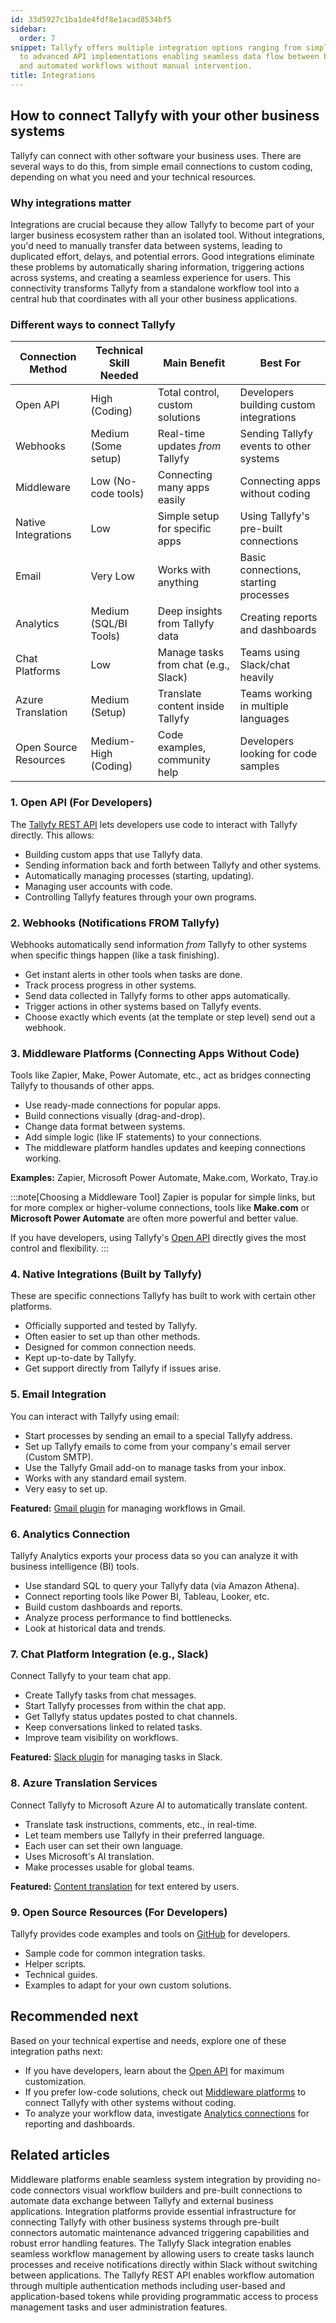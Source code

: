 ```yaml
---
id: 33d5927c1ba1de4fdf8e1acad8534bf5
sidebar:
  order: 7
snippet: Tallyfy offers multiple integration options ranging from simple email connections
  to advanced API implementations enabling seamless data flow between business systems
  and automated workflows without manual intervention.
title: Integrations
---
```


## How to connect Tallyfy with your other business systems

Tallyfy can connect with other software your business uses. There are several ways to do this, from simple email connections to custom coding, depending on what you need and your technical resources.

### Why integrations matter

Integrations are crucial because they allow Tallyfy to become part of your larger business ecosystem rather than an isolated tool. Without integrations, you'd need to manually transfer data between systems, leading to duplicated effort, delays, and potential errors. Good integrations eliminate these problems by automatically sharing information, triggering actions across systems, and creating a seamless experience for users. This connectivity transforms Tallyfy from a standalone workflow tool into a central hub that coordinates with all your other business applications.

### Different ways to connect Tallyfy

| Connection Method      | Technical Skill Needed | Main Benefit                       | Best For |
|------------------------|------------------------|------------------------------------|----------|
| Open API               | High (Coding)          | Total control, custom solutions    | Developers building custom integrations |
| Webhooks               | Medium (Some setup)    | Real-time updates *from* Tallyfy   | Sending Tallyfy events to other systems |
| Middleware             | Low (No-code tools)    | Connecting many apps easily        | Connecting apps without coding |
| Native Integrations    | Low                    | Simple setup for specific apps     | Using Tallyfy's pre-built connections |
| Email                  | Very Low               | Works with anything              | Basic connections, starting processes |
| Analytics              | Medium (SQL/BI Tools)  | Deep insights from Tallyfy data    | Creating reports and dashboards |
| Chat Platforms         | Low                    | Manage tasks from chat (e.g., Slack) | Teams using Slack/chat heavily |
| Azure Translation      | Medium (Setup)         | Translate content inside Tallyfy   | Teams working in multiple languages |
| Open Source Resources  | Medium-High (Coding)   | Code examples, community help      | Developers looking for code samples |

### 1. Open API (For Developers)

The [Tallyfy REST API](https://go.tallyfy.com/api/) lets developers use code to interact with Tallyfy directly. This allows:

- Building custom apps that use Tallyfy data.
- Sending information back and forth between Tallyfy and other systems.
- Automatically managing processes (starting, updating).
- Managing user accounts with code.
- Controlling Tallyfy features through your own programs.

### 2. Webhooks (Notifications FROM Tallyfy)

Webhooks automatically send information *from* Tallyfy to other systems when specific things happen (like a task finishing).

- Get instant alerts in other tools when tasks are done.
- Track process progress in other systems.
- Send data collected in Tallyfy forms to other apps automatically.
- Trigger actions in other systems based on Tallyfy events.
- Choose exactly which events (at the template or step level) send out a webhook.

### 3. Middleware Platforms (Connecting Apps Without Code)

Tools like Zapier, Make, Power Automate, etc., act as bridges connecting Tallyfy to thousands of other apps.

- Use ready-made connections for popular apps.
- Build connections visually (drag-and-drop).
- Change data format between systems.
- Add simple logic (like IF statements) to your connections.
- The middleware platform handles updates and keeping connections working.

**Examples:** Zapier, Microsoft Power Automate, Make.com, Workato, Tray.io

:::note[Choosing a Middleware Tool]
Zapier is popular for simple links, but for more complex or higher-volume connections, tools like **Make.com** or **Microsoft Power Automate** are often more powerful and better value.

If you have developers, using Tallyfy's [Open API](/products/pro/integrations/open-api/) directly gives the most control and flexibility.
:::

### 4. Native Integrations (Built by Tallyfy)

These are specific connections Tallyfy has built to work with certain other platforms.

- Officially supported and tested by Tallyfy.
- Often easier to set up than other methods.
- Designed for common connection needs.
- Kept up-to-date by Tallyfy.
- Get support directly from Tallyfy if issues arise.

### 5. Email Integration

You can interact with Tallyfy using email:

- Start processes by sending an email to a special Tallyfy address.
- Set up Tallyfy emails to come from your company's email server (Custom SMTP).
- Use the Tallyfy Gmail add-on to manage tasks from your inbox.
- Works with any standard email system.
- Very easy to set up.

**Featured:** [Gmail plugin](https://workspace.google.com/marketplace/app/tallyfy/671710262095) for managing workflows in Gmail.

### 6. Analytics Connection

Tallyfy Analytics exports your process data so you can analyze it with business intelligence (BI) tools.

- Use standard SQL to query your Tallyfy data (via Amazon Athena).
- Connect reporting tools like Power BI, Tableau, Looker, etc.
- Build custom dashboards and reports.
- Analyze process performance to find bottlenecks.
- Look at historical data and trends.

### 7. Chat Platform Integration (e.g., Slack)

Connect Tallyfy to your team chat app.

- Create Tallyfy tasks from chat messages.
- Start Tallyfy processes from within the chat app.
- Get Tallyfy status updates posted to chat channels.
- Keep conversations linked to related tasks.
- Improve team visibility on workflows.

**Featured:** [Slack plugin](https://go.tallyfy.com/api/functions/slack/oauth2/install) for managing tasks in Slack.

### 8. Azure Translation Services

Connect Tallyfy to Microsoft Azure AI to automatically translate content.

- Translate task instructions, comments, etc., in real-time.
- Let team members use Tallyfy in their preferred language.
- Each user can set their own language.
- Uses Microsoft's AI translation.
- Make processes usable for global teams.

**Featured:** [Content translation](/products/pro/integrations/azure-translation/) for text entered by users.

### 9. Open Source Resources (For Developers)

Tallyfy provides code examples and tools on [GitHub](https://github.com/tallyfy/api-support) for developers.

- Sample code for common integration tasks.
- Helper scripts.
- Technical guides.
- Examples to adapt for your own custom solutions.


<PageTree />

## Recommended next

Based on your technical expertise and needs, explore one of these integration paths next:

- If you have developers, learn about the [Open API](/products/pro/integrations/open-api/) for maximum customization.
- If you prefer low-code solutions, check out [Middleware platforms](/products/pro/integrations/middleware/) to connect Tallyfy with other systems without coding.
- To analyze your workflow data, investigate [Analytics connections](/products/pro/integrations/analytics/) for reporting and dashboards.


## Related articles
<CardGrid>
<LinkTitleCard header="<b>Integrations > Middleware</b>" href="/products/pro/integrations/middleware/" > Middleware platforms enable seamless system integration by providing no-code connectors visual workflow builders and pre-built connections to automate data exchange between Tallyfy and external business applications. </LinkTitleCard>
<LinkTitleCard header="<b>Middleware > Why use an integration platform with Tallyfy</b>" href="/products/pro/integrations/middleware/why-should-i-use-an-integration-platform-with-tallyfy/" > Integration platforms provide essential infrastructure for connecting Tallyfy with other business systems through pre-built connectors automatic maintenance advanced triggering capabilities and robust error handling features. </LinkTitleCard>
<LinkTitleCard header="<b>Integrations > Slack</b>" href="/products/pro/integrations/slack/" > The Tallyfy Slack integration enables seamless workflow management by allowing users to create tasks launch processes and receive notifications directly within Slack without switching between applications. </LinkTitleCard>
<LinkTitleCard header="<b>Open Api > Integrate with Tallyfy using the API</b>" href="/products/pro/integrations/open-api/how-to-integrate-with-tallyfy-using-api/" > The Tallyfy REST API enables workflow automation through multiple authentication methods including user-based and application-based tokens while providing programmatic access to process management tasks and user administration features. </LinkTitleCard>
</CardGrid>